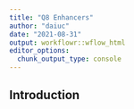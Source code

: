 ```yaml
---
title: "Q8 Enhancers"
author: "daiuc"
date: "2021-08-31"
output: workflowr::wflow_html
editor_options:
  chunk_output_type: console
---
```


## Introduction

```r

```

